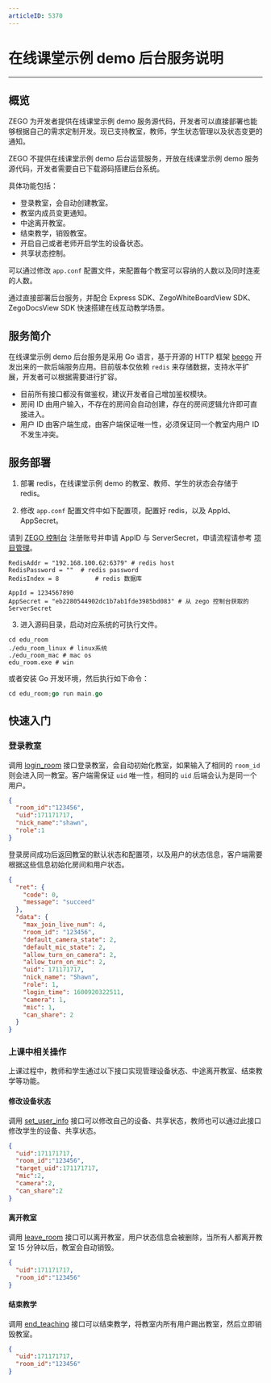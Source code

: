 ```yaml
---
articleID: 5370
---
```

# 在线课堂示例 demo 后台服务说明

---

##  概览

ZEGO 为开发者提供在线课堂示例 demo 服务源代码，开发者可以直接部署也能够根据自己的需求定制开发。现已支持教室，教师，学生状态管理以及状态变更的通知。

<Warning title="注意">

ZEGO 不提供在线课堂示例 demo 后台运营服务，开放在线课堂示例 demo 服务源代码，开发者需要自已下载源码搭建后台系统。   
</Warning>


具体功能包括：

- 登录教室，会自动创建教室。
- 教室内成员变更通知。
- 中途离开教室。
- 结束教学，销毁教室。
- 开启自己或者老师开启学生的设备状态。
- 共享状态控制。

可以通过修改 `app.conf` 配置文件，来配置每个教室可以容纳的人数以及同时连麦的人数。

通过直接部署后台服务，并配合 Express SDK、ZegoWhiteBoardView SDK、ZegoDocsView SDK 快速搭建在线互动教学场景。



##  服务简介

在线课堂示例 demo 后台服务是采用 Go 语言，基于开源的 HTTP 框架 [beego](https://github.com/astaxie/beego) 开发出来的一款后端服务应用。目前版本仅依赖 `redis` 来存储数据，支持水平扩展，开发者可以根据需要进行扩容。


<Warning title="注意">

* 目前所有接口都没有做鉴权，建议开发者自己增加鉴权模块。  
* 房间 ID 由用户输入，不存在的房间会自动创建，存在的房间逻辑允许即可直接进入。  
* 用户 ID 由客户端生成，由客户端保证唯一性，必须保证同一个教室内用户 ID 不发生冲突。  
</Warning>


##  服务部署

1. 部署 redis，在线课堂示例 demo 的教室、教师、学生的状态会存储于 redis。

2. 修改 `app.conf` 配置文件中如下配置项，配置好 redis，以及 AppId、AppSecret。

<Note title="说明">

请到 [ZEGO 控制台](https://console-express.zego.im/account/login) 注册账号并申请 AppID 与 ServerSecret，申请流程请参考 [项目管理](https://doc-zh.zego.im/zh/1265.html)。  
</Note>

```
RedisAddr = "192.168.100.62:6379" # redis host
RedisPassword = ""	# redis password
RedisIndex = 8			# redis 数据库

AppId = 1234567890
AppSecret = "eb2280544902dc1b7ab1fde3985bd083" # 从 zego 控制台获取的 ServerSecret
```

3. 进入源码目录，启动对应系统的可执行文件。

```
cd edu_room
./edu_room_linux # linux系统
./edu_room_mac # mac os
edu_room.exe # win
```
或者安装 Go 开发环境，然后执行如下命令：

```go
cd edu_room;go run main.go
```

## 快速入门

### 登录教室

调用 [login_room](https://doc-zh.zego.im/article/5904) 接口登录教室，会自动初始化教室，如果输入了相同的 `room_id` 则会进入同一教室。客户端需保证 `uid` 唯一性，相同的 `uid` 后端会认为是同一个用户。


```json
{
  "room_id":"123456",
  "uid":171171717,
  "nick_name":"shawn",
  "role":1
}
```


登录房间成功后返回教室的默认状态和配置项，以及用户的状态信息，客户端需要根据这些信息初始化房间和用户状态。


```json
{
  "ret": {
    "code": 0,
    "message": "succeed"
  },
  "data": {
    "max_join_live_num": 4,
    "room_id": "123456",
    "default_camera_state": 2,
    "default_mic_state": 2,
    "allow_turn_on_camera": 2,
    "allow_turn_on_mic": 2,
    "uid": 171171717,
    "nick_name": "Shawn",
    "role": 1,
    "login_time": 1600920322511,
    "camera": 1,
    "mic": 1,
    "can_share": 2
  }
}
```


### 上课中相关操作

上课过程中，教师和学生通过以下接口实现管理设备状态、中途离开教室、结束教学等功能。

#### 修改设备状态

调用 [set_user_info](https://doc-zh.zego.im/article/5908) 接口可以修改自己的设备、共享状态，教师也可以通过此接口修改学生的设备、共享状态。

```json
{
  "uid":171171717,
  "room_id":"123456",
  "target_uid":171171717,
  "mic":2,
  "camera":2,
  "can_share":2
}
```


#### 离开教室

调用 [leave_room](https://doc-zh.zego.im/article/5910) 接口可以离开教室，用户状态信息会被删除，当所有人都离开教室 15 分钟以后，教室会自动销毁。


```json
{
  "uid":171171717,
  "room_id":"123456"
}
```

#### 结束教学

调用 [end_teaching](https://doc-zh.zego.im/article/5911) 接口可以结束教学，将教室内所有用户踢出教室，然后立即销毁教室。

```json
{
  "uid":171171717,
  "room_id":"123456"
}
```
